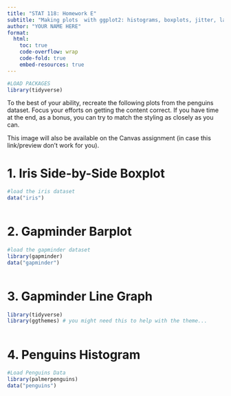```yaml
---
title: "STAT 118: Homework E"
subtitle: "Making plots  with ggplot2: histograms, boxplots, jitter, labels"
author: "YOUR NAME HERE"
format:
  html: 
    toc: true
    code-overflow: wrap
    code-fold: true
    embed-resources: true
---
```


```r
#LOAD PACKAGES 
library(tidyverse)
```

To the best of your ability, recreate the following plots from the penguins dataset. Focus your efforts on getting the content correct. If you have time at the end, as a bonus, you can try to match the styling as closely as you can.

This image will also be available on the Canvas assignment (in case this link/preview don't work for you). 

# 1. Iris Side-by-Side Boxplot

```r
#load the iris dataset
data("iris")
```


```r

```

# 2. Gapminder Barplot

```r
#load the gapminder dataset
library(gapminder)
data("gapminder")
```


```r

```

# 3. Gapminder Line Graph

```r
library(tidyverse)
library(ggthemes) # you might need this to help with the theme... 
```


```r

```

# 4. Penguins Histogram

```r
#Load Penguins Data
library(palmerpenguins)
data("penguins")
```

```r

```
